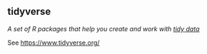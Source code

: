 ## tidyverse

<dfn>A set of R packages that help you create and work with [tidy data](#tidy-data)</dfn>

See <https://www.tidyverse.org/>
